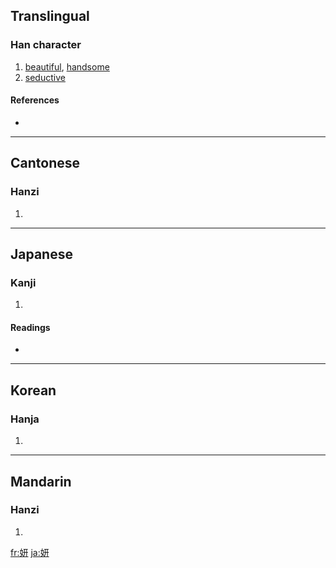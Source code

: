 {{also|姸}}
==Translingual==

===Han character===
{{Han char|rn=38|rad=女|as=06|sn=9|four=4144<sub>0</sub>|canj=女一廿 (VMT)}}

# [[beautiful]], [[handsome]]
# [[seductive]]

====References====
* {{Han ref|kx=0256.090|dkj=06075|dj=0520.080|hdz=21029.070|uh=598D|ud=22925|bh=A7B0|bd=42928}}

----

==Cantonese==

===Hanzi===
{{yue-hanzi|jyut=|y=yin4}}

# {{defn|Cantonese}}

----

==Japanese==

===Kanji===
{{ja-kanji|grade=|rs=女06}}

# {{defn|Japanese}}

====Readings====
* {{ja-readings|on=[[けん]] (ken), [[げん]] (gen)|kun=[[うつくしい]] (utsukushii)}}

----

==Korean==

===Hanja===
{{ko-hanja|hangeul=연|rv=yeon|mr=yŏn}}

# {{defn|Korean}}

----

==Mandarin==

===Hanzi===
{{cmn-hanzi|pin=[[yán]] ([[yan2]])|wg=yen<sup>2</sup>}}

# {{defn|Mandarin}}

[[fr:妍]]
[[ja:妍]]